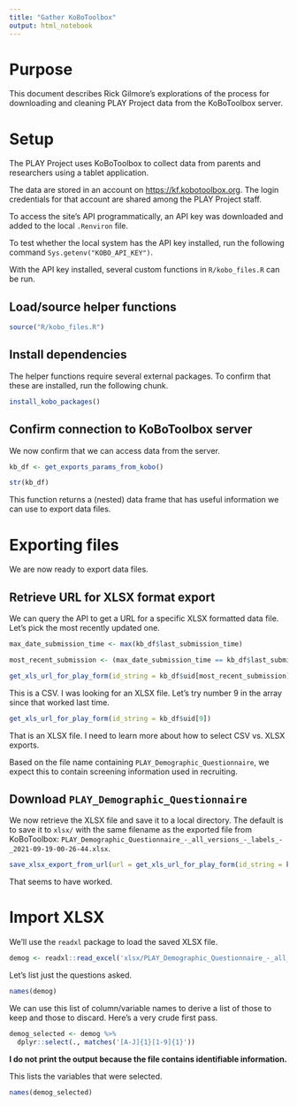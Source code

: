 ```yaml
---
title: "Gather KoBoToolbox"
output: html_notebook
---
```


# Purpose

This document describes Rick Gilmore's explorations of the process for downloading and cleaning PLAY Project data from the KoBoToolbox server.

# Setup

The PLAY Project uses KoBoToolbox to collect data from parents and researchers using a tablet application.

The data are stored in an account on <https://kf.kobotoolbox.org>. The login credentials for that account are shared among the PLAY Project staff.

To access the site's API programmatically, an API key was downloaded and added to the local `.Renviron` file.

To test whether the local system has the API key installed, run the following command `Sys.getenv("KOBO_API_KEY")`.

With the API key installed, several custom functions in `R/kobo_files.R` can be run.

## Load/source helper functions

```r
source("R/kobo_files.R")
```

## Install dependencies

The helper functions require several external packages. To confirm that these are installed, run the following chunk.

```r
install_kobo_packages()
```

## Confirm connection to KoBoToolbox server

We now confirm that we can access data from the server.

```r
kb_df <- get_exports_params_from_kobo()

str(kb_df)
```

This function returns a (nested) data frame that has useful information we can use to export data files.

# Exporting files

We are now ready to export data files.

## Retrieve URL for XLSX format export

We can query the API to get a URL for a specific XLSX formatted data file. Let's pick the most recently updated one.

```r
max_date_submission_time <- max(kb_df$last_submission_time)

most_recent_submission <- (max_date_submission_time == kb_df$last_submission_time)
```


```r
get_xls_url_for_play_form(id_string = kb_df$uid[most_recent_submission])
```

This is a CSV. I was looking for an XLSX file. Let's try number 9 in the array since that worked last time.

```r
get_xls_url_for_play_form(id_string = kb_df$uid[9])
```

That is an XLSX file. I need to learn more about how to select CSV vs. XLSX exports.

Based on the file name containing `PLAY_Demographic_Questionnaire`, we expect this to contain screening information used in recruiting.

## Download `PLAY_Demographic_Questionnaire`

We now retrieve the XLSX file and save it to a local directory. The default is to save it to `xlsx/` with the same filename as the exported file from KoBoToolbox: `PLAY_Demographic_Questionnaire_-_all_versions_-_labels_-_2021-09-19-00-26-44.xlsx`.

```r
save_xlsx_export_from_url(url = get_xls_url_for_play_form(id_string = kb_df$uid[9]))
```

That seems to have worked.

# Import XLSX

We'll use the `readxl` package to load the saved XLSX file.

```r
demog <- readxl::read_excel('xlsx/PLAY_Demographic_Questionnaire_-_all_versions_-_labels_-_2021-09-19-00-26-44.xlsx')
```

Let's list just the questions asked.

```r
names(demog)
```

We can use this list of column/variable names to derive a list of those to keep and those to discard. Here's a very crude first pass.

```r
demog_selected <- demog %>%
  dplyr::select(., matches('[A-J]{1}[1-9]{1}'))
```

**I do not print the output because the file contains identifiable information.**

This lists the variables that were selected.

```r
names(demog_selected)
```

